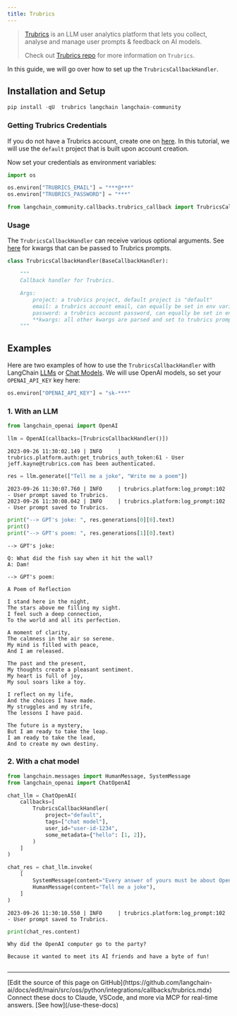 ```yaml
---
title: Trubrics
---
```


>[Trubrics](https://trubrics.com) is an LLM user analytics platform that lets you collect, analyse and manage user
prompts & feedback on AI models.
>
>Check out [Trubrics repo](https://github.com/trubrics/trubrics-sdk) for more information on `Trubrics`.

In this guide, we will go over how to set up the `TrubricsCallbackHandler`.

## Installation and Setup

```python
pip install -qU  trubrics langchain langchain-community
```

### Getting Trubrics Credentials

If you do not have a Trubrics account, create one on [here](https://trubrics.streamlit.app/). In this tutorial, we will use the `default` project that is built upon account creation.

Now set your credentials as environment variables:

```python
import os

os.environ["TRUBRICS_EMAIL"] = "***@***"
os.environ["TRUBRICS_PASSWORD"] = "***"
```

```python
from langchain_community.callbacks.trubrics_callback import TrubricsCallbackHandler
```

### Usage

The `TrubricsCallbackHandler` can receive various optional arguments. See [here](https://trubrics.github.io/trubrics-sdk/platform/user_prompts/#saving-prompts-to-trubrics) for kwargs that can be passed to Trubrics prompts.

```python
class TrubricsCallbackHandler(BaseCallbackHandler):

    """
    Callback handler for Trubrics.

    Args:
        project: a trubrics project, default project is "default"
        email: a trubrics account email, can equally be set in env variables
        password: a trubrics account password, can equally be set in env variables
        **kwargs: all other kwargs are parsed and set to trubrics prompt variables, or added to the `metadata` dict
    """
```

## Examples

Here are two examples of how to use the `TrubricsCallbackHandler` with LangChain [LLMs](/oss/python/langchain/models) or [Chat Models](/oss/python/langchain/models). We will use OpenAI models, so set your `OPENAI_API_KEY` key here:

```python
os.environ["OPENAI_API_KEY"] = "sk-***"
```

### 1. With an LLM

```python
from langchain_openai import OpenAI
```

```python
llm = OpenAI(callbacks=[TrubricsCallbackHandler()])
```

```output
2023-09-26 11:30:02.149 | INFO     | trubrics.platform.auth:get_trubrics_auth_token:61 - User jeff.kayne@trubrics.com has been authenticated.
```

```python
res = llm.generate(["Tell me a joke", "Write me a poem"])
```

```output
2023-09-26 11:30:07.760 | INFO     | trubrics.platform:log_prompt:102 - User prompt saved to Trubrics.
2023-09-26 11:30:08.042 | INFO     | trubrics.platform:log_prompt:102 - User prompt saved to Trubrics.
```

```python
print("--> GPT's joke: ", res.generations[0][0].text)
print()
print("--> GPT's poem: ", res.generations[1][0].text)
```

```output
--> GPT's joke:

Q: What did the fish say when it hit the wall?
A: Dam!

--> GPT's poem:

A Poem of Reflection

I stand here in the night,
The stars above me filling my sight.
I feel such a deep connection,
To the world and all its perfection.

A moment of clarity,
The calmness in the air so serene.
My mind is filled with peace,
And I am released.

The past and the present,
My thoughts create a pleasant sentiment.
My heart is full of joy,
My soul soars like a toy.

I reflect on my life,
And the choices I have made.
My struggles and my strife,
The lessons I have paid.

The future is a mystery,
But I am ready to take the leap.
I am ready to take the lead,
And to create my own destiny.
```

### 2. With a chat model

```python
from langchain.messages import HumanMessage, SystemMessage
from langchain_openai import ChatOpenAI
```

```python
chat_llm = ChatOpenAI(
    callbacks=[
        TrubricsCallbackHandler(
            project="default",
            tags=["chat model"],
            user_id="user-id-1234",
            some_metadata={"hello": [1, 2]},
        )
    ]
)
```

```python
chat_res = chat_llm.invoke(
    [
        SystemMessage(content="Every answer of yours must be about OpenAI."),
        HumanMessage(content="Tell me a joke"),
    ]
)
```

```output
2023-09-26 11:30:10.550 | INFO     | trubrics.platform:log_prompt:102 - User prompt saved to Trubrics.
```

```python
print(chat_res.content)
```

```output
Why did the OpenAI computer go to the party?

Because it wanted to meet its AI friends and have a byte of fun!
```

```python

```

---

<Callout icon="pen-to-square" iconType="regular">
    [Edit the source of this page on GitHub](https://github.com/langchain-ai/docs/edit/main/src/oss/python/integrations/callbacks/trubrics.mdx)
</Callout>
<Tip icon="terminal" iconType="regular">
    Connect these docs to Claude, VSCode, and more via MCP for    real-time answers. [See how](/use-these-docs)
</Tip>
